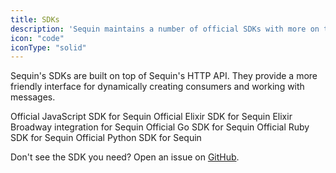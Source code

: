 ```yaml
---
title: SDKs
description: 'Sequin maintains a number of official SDKs with more on the way.'
icon: "code"
iconType: "solid"
---
```


Sequin's SDKs are built on top of Sequin's HTTP API. They provide a more friendly interface for dynamically creating consumers and working with messages.

<CardGroup>
  <Card title="JavaScript" icon="js" href="https://github.com/sequinstream/sequin-js">
    Official JavaScript SDK for Sequin
  </Card>
  <Card title="Elixir" icon="phoenix-framework" href="https://github.com/sequinstream/sequin-elixir">
    Official Elixir SDK for Sequin
  </Card>
  <Card title="Elixir Broadway" icon="phoenix-framework" href="https://github.com/sequinstream/off_broadway_sequin">
    Elixir Broadway integration for Sequin
  </Card>
  <Card title="Go" icon="golang" href="https://github.com/sequinstream/sequin-go">
    Official Go SDK for Sequin
  </Card>
  <Card title="Ruby" icon="gem" href="https://github.com/sequinstream/sequin-ruby">
    Official Ruby SDK for Sequin
  </Card>
  <Card title="Python" icon="python" href="https://github.com/sequinstream/sequin-py">
    Official Python SDK for Sequin
  </Card>
</CardGroup>

Don't see the SDK you need? Open an issue on [GitHub](https://github.com/sequinstream/sequin/issues).